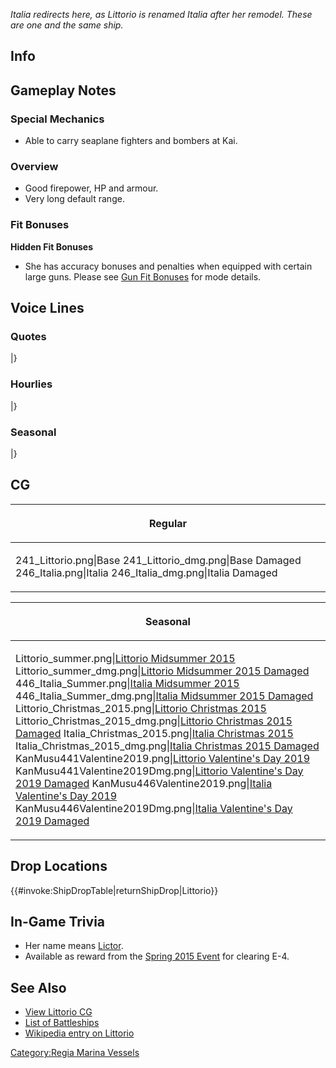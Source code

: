 ''Italia redirects here, as Littorio is renamed Italia after her remodel. These are one and the same ship.''

==Info==
{{KanmusuInfo|ID=241}}
{{KanmusuInfo|ID=246}}

==Gameplay Notes==
===Special Mechanics===
* Able to carry seaplane fighters and bombers at Kai.

===Overview===
* Good firepower, HP and armour.
* Very long default range.

===Fit Bonuses===
{{:{{BASEPAGENAME}}/Equipment Bonuses}}
'''Hidden Fit Bonuses'''
* She has accuracy bonuses and penalties when equipped with certain large guns. Please see [[Gun Fit Bonuses]] for mode details.

==Voice Lines==
===Quotes===
{{ShipquoteHeader}}
{{ShipquoteKai
|scenario = Introduction
|origin = Vittorio Veneto級戦艦2番艦 Littorioです。火力と速度には自信があるの。よろしくお願いしますね。
|translation = I'm the 2nd ship of the Vittorio Veneto-class battleships, Littorio. I'm confident in my firepower and speed. Please take good care of me.<ref>Her class is also referred to as the Littorio class since she and Vittoriio Veneto were laid down at the same time.</ref>
|audio = Littorio-Intro.ogg
}} 
{{ShipquoteKai
|scenario = Introduction
|kai = yes
|origin = Vittorio Veneto級戦艦二番艦、Littorio改、Italiaです。よろしくお願いしますね。
|translation = I'm the 2nd ship of the Vittorio Veneto-class battleships, the remodelled Littorio, Italia. Please take good care of me.<ref>She was renamed Italia in 1943 after the fall of the facist government.</ref>
|audio = Italia_Introduction.ogg
}} 
{{ShipquoteKai
|scenario = Library
|origin = パスタの国で生まれました。ヴィットリオ・ヴェネト級戦艦二番艦、リットリオです。
高速で兵装も充実した新鋭高速戦艦です。
妹のローマ共々、どうぞよろしくお願い致します。
|translation = I come from the Country of Pasta. I'm the 2nd ship of the Vittorio Veneto-class battleships, Littorio.
I'm a state-of-the-art fast battleship that has both firepower and speed.
Please take good care of me and my sister, Roma.
|audio = Littorio-Library_Intro.ogg
}}
{{ShipquoteKai
|scenario = Library
|kai = yes
|origin = パスタの国で生まれました。Vittorio Veneto級戦艦二番艦、Littorio改め、Italiaです。
高速で兵装も充実した新鋭高速戦艦です。
妹のRoma共々、どうぞよろしくお願い致します。
|translation =I come from the Country of Pasta. I'm the 2nd ship of the Vittorio Veneto-class battleships, the remodelled Littorio, Italia.
I'm a state-of-the-art fast battleship that has both firepower and speed.
Please take good care of me and my sister, Roma.
|audio = Italia_LibIntro.ogg
}}
{{ShipquoteKai
|scenario = Secretary 1
|origin = Buon giorno。Littorio、行けます！
|translation = Good morning. Littorio, heading off!
|audio = Littorio-Sec1.mp3
}}
{{ShipquoteKai
|scenario = Secretary 1
|kai = yes
|origin = Buon giorno。Italiaです、行けます！
|translation = Good morning. Italia, heading off!
|audio = Italia-Sec1.mp3
}}
{{ShipquoteKai
|scenario = Secretary 2
|origin = 提督、Littorioをお呼びでしょうか？
|translation = Did you call me, Admiral?
|audio = Littorio-Secretary_2.ogg
}}
{{ShipquoteKai
|scenario = Secretary 2
|kai = yes
|origin = 提督、Italiaをお呼びでしょうか。
|translation = Did you call me, Admiral?
|audio = Italia_Sec2.ogg
}}
{{ShipquoteKai
|scenario = Secretary 3
|origin = コレが日本の挨拶。なんて…なんて地中海的な！って、提督！もう、怒りますよ？
|translation = So this is the way Japanese greet each other. Just... just like in the Mediterranean! Ad-admiral! I'll get angry if you continue alright?
|audio = Littorio-Secretary_3.ogg
}}
{{ShipquoteKai
|scenario = Secretary Idle
|origin = Fritz…FritzX…なんでしょう、頭の中に湧き起こるこの不思議な言葉は…提督、ご存じないですか？…そうですか…
|translation = Fritz... Fritz X... I wonder what's this strange word that makes all these feelings burst forth in my head... Do you know what it is, Admiral? ...I see...<ref>She was seriously damaged by a [https://en.wikipedia.org/wiki/Fritz_X Fritz X] radio guided bomb. Roma was sunk in the same attack.</ref>
|audio = Littorio-Secretary_Idle.ogg
}}
{{ShipquoteKai
|scenario = Secretary (Married)
|origin = 提督、地中海風の美味しいパスタ、作ったんです。ご一緒にいかがですか？とっておきのワインもお持ちしますね。うふふっ♪
|translation = Admiral, I made some delicious Mediterranean-style pasta. Shall we eat it together? I also have some special reserve wine. Ufufu♪
|audio = Littorio-Secretary_Married.ogg
}}
{{ShipquoteKai
|scenario = Secretary (Married)
|kai = yes
|origin = 提督、外国生まれの私をこれまで大切に育てて頂いて、本当に感謝しています。ありがとうございます。提督、いつまでも…出来ることなら、いつまでもご一緒にっ…
|translation = I'm really thankful that you've raised a foreign-born girl like me so specially, Admiral. Thank you very much. If possible... If possible, I'd like us to stay together forever, Admiral...
|audio = Italia SecWed.ogg
}}
{{ShipquoteKai
|scenario = Wedding
|origin = 提督、改まって何でしょうか？えっ、これを私に？本当に？あ、ありがとうございます、提督…大切に、大切にします！
|translation = Why are you being so formal, Admiral? Eh, is this for me? Really? Th-thank you very much, Admiral... I'll always treasure this!
|audio = Littorio-Wedding.ogg
}}
{{ShipquoteKai
|scenario = Player's Score
|origin = 提督、情報確認ですね。お持ちします。
|translation = You want to review the intelligence, Admiral. I'll go get it.
|audio = Littorio-Player_Score.ogg
}}
{{ShipquoteKai
|scenario = Joining the Fleet
|origin = Italiaの本当の力、お見せします！戦艦Littorio、抜錨します！
|translation = I'll show you what Italy is really capable of! Battleship Littorio, setting sail!
|audio = Littorio-Joining_A_Fleet.ogg
}}
{{ShipquoteKai
|scenario = Joining the Fleet
|kai = yes
|origin = わたしたちの本当の力、お見せします！　戦艦イタリア、抜錨です！
|translation = I'll show you what we're really capable of! Battleship Italia, setting sail!
|audio = Italia_Join_Fleet.ogg
}}
{{ShipquoteKai
|scenario = Equipment 1
|origin = Grazie!助かります。
|translation = Grazie! This helps.
|audio = Littorio-Equipment_1.ogg
}}
{{ShipquoteKai
|scenario = Equipment 2
|origin = これなRomaにも負けませんね！うふふ♪
|translation = Now I won't lose to Roma! ufufu♪
|audio = Littorio-Equipment_2.ogg
}}
{{ShipquoteKai
|scenario = Equipment 3
|origin = あら～、いいですね、いいと思います。
|translation = Oh, I think that this is really nice.
|audio = Littorio-Equipment_3.ogg
}}
{{ShipquoteKai
|scenario = Supply
|origin = 美味しいパスタ、食べたいですね。
|translation = I want to eat delicious pasta.
|audio = Littorio-Supply.ogg
}}
{{ShipquoteKai
|scenario = Supply
|kai = yes
|origin = もしかして、少し太ったかしら？パスタ、控えたほうがいいかな…
|translation = Could I have gained a little weight? I should probably stop eating so much pasta...
|audio = Italia-Supply.mp3
}}
{{ShipquoteKai
|scenario = Docking (Minor)
|origin = すみません、少しダメージをうけました。ドック入りしますね。
|translation = Sorry, I've taken a bit of damage. I'll be in the docks.
|audio = Littorio-Repair_Light_Damage.ogg
}}
{{ShipquoteKai
|scenario = Docking (Major)
|origin = 申し訳ありません。少し、本格的にドック入りします。ごめんなさい。
|translation = Please forgive me. I'll need to be in the docks for quite a while. I'm sorry.
|audio = Littorio-Repair_Medium_Damage.ogg
}}
{{ShipquoteKai
|scenario = Construction
|origin = 提督、新たな艦が戦列に加わりました。
|translation = Admiral, a new ship has joined the front lines.
|audio = Littorio-Ship_Construction.ogg
}}
{{ShipquoteKai
|scenario = Return From Sortie
|origin = 艦隊が無事戻りました。皆さん、大変お疲れ様でした。
|translation = The fleet has returned safely. Thank you for all your hard work, everyone.
|audio = Littorio-Return_From_Sortie.ogg
}}
{{ShipquoteKai
|scenario = Starting a Sortie
|origin =  Roma？置いて行くわよ？戦艦Littorio、出撃します！
|translation = Roma? I'll leave you behind you know? Battleship Littorio, sortieing!
|audio = Littorio-Start_Sortie.ogg
}}
{{ShipquoteKai
|scenario = Starting a Sortie
|kai = yes
|origin = Roma、大丈夫ね？よ～し、戦艦Italia、出撃します！
|translation = Are you alright, Roma? Alright then, Battleship Italia, sortieing!
|audio = Italia_Sortie.ogg
}}
{{ShipquoteKai
|scenario = Starting a Battle
|origin = 敵艦発見！砲戦用意！いよいよ、実戦ですね。
|translation = Enemy ships spotted! Ready for battle! It's finally time to fight.
|audio = Littorio-Battle_Start.ogg
}}
{{ShipquoteKai
|scenario = Attack
|origin = 一番、二番主砲狙え…今よ、撃て！
|translation = No.1 turret, No.2 turret, aim... Now, fire!
|audio = Littorio-Attack.ogg
}}
{{ShipquoteKai
|scenario = Air Battle/ Daytime Spotting/ Night Battle Attack
|origin = これが主力艦同士の艦隊戦…そうなのね、これが…
|translation = So this is how a fight between capital ships... So this is how it is...
|audio = Littorio-Night_Attack.ogg
}}
{{ShipquoteKai
|scenario = Night Battle
|origin =夜の戦いですね…やってみましょう。このLittorioに続いてください！
|translation = It's a battle at night... Let's do this. Please follow me!
|audio = Littorio-Night_Battle.ogg
}}
{{ShipquoteKai
|scenario = Night Battle
|kai = yes
|origin = 夜の戦いも…私、負けません！このItaliaに続いてください！
|translation = I won't lose... during battles at night either! Please follow me!
|audio = Italia_Nightbattle.ogg
}}
{{ShipquoteKai
|scenario = MVP
|origin =え、Littorioが一番ですか？やだ、ありがとうございます。少し照れますね。
|translation = What? I'm number one? Aww, thank you. I'm a little embarrassed.
|audio = Littorio-MVP.ogg
}} 
{{ShipquoteKai
|scenario = MVP
|kai = yes
|origin = Italiaが一番なんですか？ やだ、ありがとうございます。嬉しいですね。
|translation = I'm number one? Aww, thank you very much. I'm really happy.
|audio = Italia_MVP.ogg
}}
{{ShipquoteKai
|scenario = Minor Damage 1
|origin =きゃぁ！？や、やられたの？
|translation = Kyah! I-I'm hit?
|audio = Littorio-Minor_Damage_1.ogg
}}
{{ShipquoteKai
|scenario = Minor Damage 2
|origin =いやぁ！？やだ…、当ててくるのね… 
|translation = No!? No... I'm hit...
|audio = Littorio-Minor_Damage_2.ogg
}}
{{ShipquoteKai
|scenario = Major Damage
|origin =くぅ…かなりのダメージが…でもLittorio、このくらいでは、沈みは…しません！
|translation = Guh... I've taken a lot of damage... But I won't sink from something... like this!
|audio = Littorio-Moderately_Damaged.ogg
}}
{{ShipquoteKai
|scenario = Sunk
|origin =私も、沈むのですね？Roma、あなたは…今度は、ゆっくり来るのよ？…おやすみ…なさい…
|translation = So I'm sinking too? You should... take your time following me this time alright, Roma? ...Good... night...
|audio = Littorio-Sunk.ogg
}}
|}<references/>

{{clear}}

===Hourlies===
{{ShipquoteHeader | type = hourly}}
{{ShipquoteKai
|scenario = 00:00 
|origin = 提督、日付が変わりました。本日はわたしが、お側で時刻をお知らせしますね。うふふっ
|translation = Admiral, the date has changed. I'll be announcing the time for you today. Ufufu~
|audio = Italia-Hourly_0000.ogg
}}
{{ShipquoteKai
|scenario = 01:00 
|origin = マルヒト、マルマル。提督、お疲れですか？ワイン、お持ちします？
|translation = 0100. Admiral, are you tired? Would you like some wine?
|audio = Italia-Hourly_0100.ogg
}}
{{ShipquoteKai
|scenario = 02:00 
|origin = マルフタ、マルマル。ここ夜は少し冷えますね。提督、大丈夫ですか？
|translation = 0200. The nights here get a bit chilly. Admiral, are you alright?
|audio = Italia-Hourly_0200.ogg
}}
{{ShipquoteKai
|scenario = 03:00 
|origin = マルサン、マルマル。ふぁー......あっ、ごめんなさい、提督。ホットワインでも、お作りしましょうか？身体が温まりますよ。
|translation = 0300. *yawn*... Ah, my apologies, Admiral. Shall I make some warm wine? It'll warm you right up.
|audio = Italia-Hourly_0300.ogg
}}
{{ShipquoteKai
|scenario = 04:00 
|origin = マルヨン、マルマル。そろそろ朝ですね。夜明け前…なんだか気持ちいい…
|translation = 0400. It's almost morning. The moments before dawn... somehow feel great...
|audio = Italia-Hourly_0400.ogg
}}
{{ShipquoteKai
|scenario = 05:00 
|origin = マルゴー、マルマル。提督、buon giorno！そろそろ皆さん、起こしてきますね。
|translation = 0500. Admiral, good morning! I'll go wake everyone up soon.
|audio = Italia-Hourly_0500.ogg
}}
{{ShipquoteKai
|scenario = 06:00 
|origin = マルロク、マルマル。んー、気持ちのいい朝ですね。ご朝食は何になさいます？
|translation = 0600. Ngh, What a pleasant morning. What would you like for breakfast?
|audio = Italia-Hourly_0600.ogg
}}
{{ShipquoteKai
|scenario = 07:00 
|origin = マルナナ、マルマル。提督、今朝の朝食は、croissantとミルクたっぷりのcaffé latteをご用意しました。召し上がれ！
|translation = 0700. Today's breakfast consists of croissants and caffé latte with plenty of milk. Please help yourself!
|audio = Italia-Hourly_0700.ogg
}}
{{ShipquoteKai
|scenario = 08:00 
|origin = マルハチ、マルマル。提督、そろそろ艦隊運用を始めましょう。まずは、遠征の指示からでよろしいでしょうか？
|translation = 0800. Admiral, shall we start deploy the fleets soon? Shall we start by sending out expeditions?
|audio = Italia-Hourly_0800.ogg
}}
{{ShipquoteKai
|scenario = 09:00 
|origin = マルキュー、マルマル。ふぅ…、Romaはちゃんとやってるかしら？
|translation = 0900. Whew... I wonder if Roma is doing her duties properly?
|audio = Italia-Hourly_0900.ogg
}}
{{ShipquoteKai
|scenario = 10:00 
|origin = ヒトマル、マルマル。ああ！ドイツの娘達もこの艦隊に？そうですか…そう…
|translation = 1000. Ah! There are German ships in this fleet too? So that's it... I see...
|audio = Italia-Hourly_1000.ogg
}}
{{ShipquoteKai
|scenario = 11:00 
|origin = ヒトヒト、マルマル。提督、もうすぐお昼ですね。何になさいますか？
|translation = 1100. Admiral, it's almost time for lunch. What would you like today?
|audio = Italia-Hourly_1100.ogg
}}
{{ShipquoteKai
|scenario = 12:00 
|origin = ヒトフタ、マルマル。Primo piattoは、魚介のパスタ。Secondoはお肉。Contornoも大切ですね。ワインは、赤でいいかしら？
|translation = 1200. The first dish is a seafood pasta. The second will be meat. The side dish is also important. Are you okay with a red wine?<ref>Primo, secondo and contorno are all [https://en.wikipedia.org/wiki/Italian_meal_structure Italian meal structure] terms referring to first, second and side dishes.</ref>
|audio = Italia-Hourly_1200.ogg
}}
{{ShipquoteKai
|scenario = 13:00 
|origin = ヒトサン、マルマル。えー…お昼、多すぎましたか？すみません。では、夜は少し控えめにしますね。
|translation = 1300. Eh... There was too much for lunch? Sorry. I'll just make dinner lighter then.
|audio = Italia-Hourly_1300.ogg
}}
{{ShipquoteKai
|scenario = 14:00 
|origin = ヒトヨン、マルマル。さぁ、午後も頑張ってまいりましょう！どの海域へ艦隊を出撃させましょうか？やはり西方？
|translation = 1400. Now, let's do our best during the afternoon! Where should we sortie the fleet to? Shall we send them westward?
|audio = Italia-Hourly_1400.ogg
}}
{{ShipquoteKai
|scenario = 15:00 
|origin = ヒトゴー、マルマル。日本の高速戦艦もいいですね。いいと思います。
|translation = 1500. The Japanese fast battleships aren't bad either. I think they're good.<ref>Referring to the Kongou sisters.</ref>
|audio = Italia-Hourly_1500.ogg
}}
{{ShipquoteKai
|scenario = 16:00 
|origin = ヒトロク、マルマル。あの戦艦、芸術的な上部構造物…。艦橋はアートですね。
|translation = 1600. That battleship has an artistic superstructure... The bridge is a work of art.<ref>Likely [[Yamashiro]] or [[Fusou]] who were famous for their pagoda bridges.</ref>
|audio = Italia-Hourly_1600.ogg
}}
{{ShipquoteKai
|scenario = 17:00 
|origin = ヒトナナ、マルマル。提督、日本の夕日も綺麗ですね。地中海も、綺麗なんですよ？
|translation = 1700. Admiral, Japanese sunsets are beautiful too. The Mediterranean sunset is beautiful too you know?
|audio = Italia-Hourly_1700.ogg
}}
{{ShipquoteKai
|scenario = 18:00 
|origin = ヒトハチ、マルマル。さぁ、そろそろ夕食の準備を致しますね。今晩のワインは、赤白どちらになさいます？夜は、白からかしら？
|translation = 1800. Now, it's about time I get started preparing dinner. Would you prefer red or white wine tonight? I suppose white would be suitable for night?
|audio = Italia-Hourly_1800.ogg
}}
{{ShipquoteKai
|scenario = 19:00 
|origin = ヒトキュー、マルマル。お夕食お持ちしますね。ゆっくりと召し上がれ！ワインもどうぞ。まぁ！素敵な飲みっぷりです！
|translation = 1900. Dinner is served. Please take your time and enjoy it! Have some wine too. Well now! You've got a wonderful drinking posture!
|audio = Italia-Hourly_1900.ogg
}}
{{ShipquoteKai
|scenario = 20:00 
|origin = フタマルマルマル。提督、次は赤を開けますね。ええっと...どれにしようかしら...あっ、チーズとdolceは何になさいます？
|translation = 2000. Admiral, I'll go ahead and open up the red next. Ummm... Which one should I pick... Ah, what would you like for cheese and dessert?
|audio = Italia-Hourly_2000.ogg
}}
{{ShipquoteKai
|scenario = 21:00 
|origin = フタヒト、マルマル。提督、お強いですね。夕食も平らげて頂いて、私もお作りしがいがあります。いいと思います。
|translation = 2100. Admiral, you're good. You polished off dinner that I made. I think it's great.
|audio = Italia-Hourly_2100.ogg
}}
{{ShipquoteKai
|scenario = 22:00 
|origin = フタフタ、マルマル。少し、Romaの様子が気になりますね。提督、少しだけ席を外しますね。すみません。
|translation = 2200. I'm a bit worried about how Roma is getting along. Admiral, allow me to step away for a while. Excuse me.
|audio = Italia-Hourly_2200.ogg
}}
{{ShipquoteKai
|scenario = 23:00 
|origin = フタサン、マルマル。大丈夫、Romaも元気にやってるみたい。わたし、少し心配性なんでしょうか？すみません。
|translation = 2300. Everything is all right, Roma was doing great too. I was worrying a bit too much? Sorry.
|audio = Italia-Hourly_2300.ogg
}}
|} <references/>

{{clear}}

===Seasonal===
{{SeasonalHeaderOld}}
{{SeasonalQuote
|scenario = [[Seasonal/Rainy_Season_2015|Rainy Season 2015]]
|origin = 何か雨が多いですね最近。これが日本の、梅雨というものなんですね。勉強になります。
|translation =	It’s been raining a lot recently. So this is Japan’s rainy season. I’ve learned something.
|audio = Littorio_Rainy_Secretary_1.ogg
|notes =
}}
{{SeasonalQuote
|scenario = [[Seasonal/Early_Summer_Season_Update|Early Summer 2015]]
|origin = もうすぐ夏ですね……提督。新しい水着を試してみたいですね。ふふふ、楽しみです♪
|translation =	It’s almost summer… I’d like to try some new swimsuits, Admiral. Fufufu, I can’t wait♪
|audio = Littorio_Early_Summer_HQ.ogg
|notes =
}}
{{SeasonalQuote
|scenario = [[Seasonal/Mid_Summer_Season_Update|Midsummer 2015]]
|origin = 提督、夏ですね。ご一緒に、海に行きましょ？ あぁ、そうじゃなくて、泳ぎに…です。新しい 水着も 用意、したのです。フフッ…
|translation =	It’s summer, Admiral. Would you like to go to the sea with me? Ah, I meant for… swimming. I have a new swimsuit too. Fufu…
|audio = Littorio_Mid_Summer.ogg
|notes =
}}
{{SeasonalQuote
|scenario = [[Seasonal/Christmas_2015|Christmas 2015]]
|origin = Buone feste。提督、メリークリスマス！
|translation =	Happy holidays. Merry Christmas, Admiral!
|audio = Littorio_Christmas_2015_Sec1.ogg
|notes =Littorio
}}
{{SeasonalQuote
|scenario = [[Seasonal/Christmas_2015|Christmas 2015]]
|origin = Buone feste。提督、メリークリスマス！はい、私からのプレゼントです！ちゅっ！
|translation =	Happy holidays. Merry Christmas, Admiral! Here’s a present from me! *kiss*
|audio = Italia_Christmas_2015_sec1.ogg
|notes =Italia
}}
{{SeasonalQuote
|scenario = [[Seasonal/End_of_Year_2015|End of Year 2015]]
|origin = もう年末なんですね。Roma、ちゃんとお掃除をしないとよ！え？私の方が散らかっている？あら、そ、そうね。あら。
|translation =	It’s already the end of the year. Make sure you clean properly, Roma! Eh? My room is a mess? Oh, y-you’re right. Oh dear.
|audio = Littorio_Year_End_2015_Sec1.ogg
|notes = 
}}
{{SeasonalQuote
|scenario = [[Seasonal/New_Year_2016|New Year 2016]]
|origin = Buon anno！提督、明けましておめでとうございます！今年もよろしくお願いたしますね。
|translation =	Happy New Year! Happy New Year, Admiral! Please take care of me again this year.
|audio = Littorio_New_Years_Day_2016_Sec1.ogg
|notes = 
}}
{{SeasonalQuote
|scenario = [[Seasonal/Setsubun_2016|Setsubun 2016]]
|origin = セ…ツ…ブーン？ セッツ…ブーン？この行事は、とても不思議な響きですね。
|translation =	Se… tsu… buun? Settsu… buun? This event has a really strange sounding name.
|audio = Littorio_Setsubun_2016_Sec1.ogg
|notes = 
}}
{{SeasonalQuote
|scenario = [[Seasonal/White_Day_2016|White Day 2016]]
|origin = 提督、これをお返しに？ありがとうございます。私、とても嬉しいです！…うふふ♪
|translation =	Is this a retun gift, Admiral? Thank you very much. I’m really happy! …Ufufu~♪
|audio = Littorio_White_Day_2016.ogg
|notes = 
}}
{{SeasonalQuote
|scenario = [[Seasonal/Coming_of_Spring_2016|Spring 2016]]
|origin = 春ですね、提督。日本の桜、きれいです。ローマと三人で、お花見もいいですね。私、パスタ弁当を作りますね。
|translation =	It’s spring, Admiral. Japanese cherry blossoms are beautiful. It’d be nice if we could go cherry blossom viewing with Roma. I’ll make a pasta lunch box.
|audio = Italia_Spring_2016_Sec1.mp3
|notes = 
}}
{{SeasonalQuote
|scenario = [[Seasonal/Third_Anniversary|3rd Anniversary]]
|origin = 提督、三周年だそうですよね。本当におめでとうございます。私たちも嬉しいですね。
|translation =	It’s the 3rd Anniversary, Admiral. My sincerest congratulations. We’re happy.
|audio = Littorio_3rd_Anniversary_Sec1.mp3
|notes = 
}}
{{SeasonalQuote
|scenario = [[Seasonal/Fifth_Anniversary|5th Anniversary]]
|origin = 提督、この大切な一日ご一緒にできて、私、幸せです。提督に祝福がありますように。
|translation =	I’m happy that you’d spend such an important day with me, Admiral. Bless you.
|audio = Littorio_5th_Anniversary_Sec1.mp3
|notes = 
}}
{{SeasonalQuote
|scenario = [[Seasonal/Valentine%27s_Day_2019|Valentine's Day 2019]]
|origin = はい、提督、私からの特製dolceです。味わって食べてくださいね。えへへ。
|translation =	Here, Admiral; it's some special sweets from me. Take your time to enjoy the taste. Ehehe.
|audio = Italia_Valentines_2019_Sec1.mp3
|notes = 
}}
|}<references/>

{{clear}}

==CG==
{| class="mw-collapsible mw-collapsed wikitable" style="width: 100%;"
!Regular
|-
|<gallery>
241_Littorio.png|Base
241_Littorio_dmg.png|Base Damaged
246_Italia.png|Italia
246_Italia_dmg.png|Italia Damaged
</gallery>
|}

{| class="mw-collapsible mw-collapsed wikitable" style="width: 100%;"
!Seasonal
|-
|<gallery>
Littorio_summer.png|[[Seasonal/Mid_Summer_Season_Update|Littorio Midsummer 2015]]
Littorio_summer_dmg.png|[[Seasonal/Mid_Summer_Season_Update|Littorio Midsummer 2015 Damaged]]
446_Italia_Summer.png|[[Seasonal/Mid_Summer_Season_Update|Italia Midsummer 2015]]
446_Italia_Summer_dmg.png|[[Seasonal/Mid_Summer_Season_Update|Italia Midsummer 2015 Damaged]]
Littorio_Christmas_2015.png|[[Seasonal/Christmas_2015|Littorio Christmas 2015]]
Littorio_Christmas_2015_dmg.png|[[Seasonal/Christmas_2015|Littorio Christmas 2015 Damaged]]
Italia_Christmas_2015.png|[[Seasonal/Christmas_2015|Italia Christmas 2015]]
Italia_Christmas_2015_dmg.png|[[Seasonal/Christmas_2015|Italia Christmas 2015 Damaged]]
KanMusu441Valentine2019.png|[[Seasonal/Valentine%27s_Day_2019|Littorio Valentine's Day 2019]]
KanMusu441Valentine2019Dmg.png|[[Seasonal/Valentine%27s_Day_2019|Littorio Valentine's Day 2019 Damaged]]
KanMusu446Valentine2019.png|[[Seasonal/Valentine%27s_Day_2019|Italia Valentine's Day 2019]]
KanMusu446Valentine2019Dmg.png|[[Seasonal/Valentine%27s_Day_2019|Italia Valentine's Day 2019 Damaged]]
</gallery>
|}

==Drop Locations==
{{#invoke:ShipDropTable|returnShipDrop|Littorio}}

==In-Game Trivia==
*Her name means [https://en.wikipedia.org/wiki/Lictor Lictor].
*Available as reward from the [[Spring 2015 Event]] for clearing E-4.

==See Also==
*[[Littorio/Gallery|View Littorio CG]]
*[[EliteBB|List of Battleships]]
*[[wikipedia:Italian_battleship_Littorio|Wikipedia entry on Littorio]]

{{shiplist}}
[[Category:Regia Marina Vessels]]